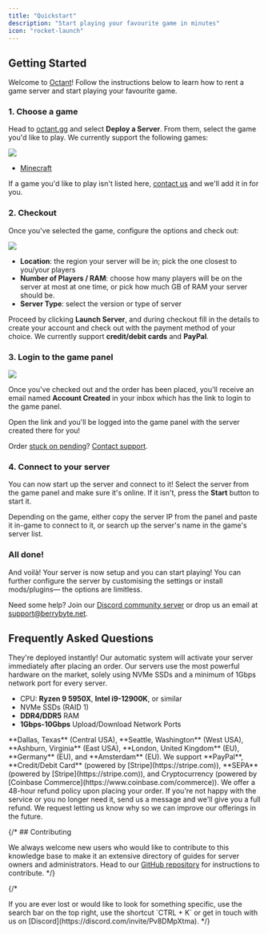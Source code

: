 ```yaml
---
title: "Quickstart"
description: "Start playing your favourite game in minutes"
icon: "rocket-launch"
---
```


## Getting Started

Welcome to [Octant](https://octant.gg)! Follow the instructions below to learn how to rent a game server and start playing your favourite game.

### 1. Choose a game

Head to [octant.gg](https://octant.gg) and select **Deploy a Server**. From them, select the game you'd like to play. We currently support the following games:

<Frame>
  <img src="/images/site-games.png" />
</Frame>

- [Minecraft](https://octant.gg/games/minecraft)

If a game you'd like to play isn't listed here, [contact us](https://berrybyte.net/contact) and we'll add it in for you.

### 2. Checkout

Once you've selected the game, configure the options and check out:

<Frame>
  <img src="/images/site-palworld-options.png" />
</Frame>

- **Location**: the region your server will be in; pick the one closest to you/your players
- **Number of Players / RAM**: choose how many players will be on the server at most at one time, or pick how much GB of RAM your server should be.
- **Server Type**: select the version or type of server

Proceed by clicking **Launch Server**, and during checkout fill in the details to create your account and check out with the payment method of your choice. We currently support **credit/debit cards** and **PayPal**.

### 3. Login to the game panel

<Frame>
  <img src="/images/panel-server-list.png" />
</Frame>

Once you've checked out and the order has been placed, you'll receive an email named **Account Created** in your inbox which has the link to login to the game panel.

Open the link and you'll be logged into the game panel with the server created there for you!

Order [stuck on pending](./help/server-pending)? [Contact support](https://berrybyte.net/contact).

### 4. Connect to your server

You can now start up the server and connect to it! Select the server from the game panel and make sure it's online. If it isn't, press the **Start** button to start it.

Depending on the game, either copy the server IP from the panel and paste it in-game to connect to it, or search up the server's name in the game's server list.

### All done!
And voilà! Your server is now setup and you can start playing! You can further configure the server by customising the settings or install mods/plugins— the options are limitless. 

Need some help? Join our [Discord community server](https://discord.com/invite/Pv8DMpXtma) or drop us an email at support@berrybyte.net.

## Frequently Asked Questions

<AccordionGroup>

<Accordion title="How long does setup take?">
They're deployed instantly! Our automatic system will activate your server immediately after placing an order.
</Accordion>

<Accordion title="What hardware do you use?">
Our servers use the most powerful hardware on the market, solely using NVMe SSDs and a minimum of 1Gbps network port for every server.

- CPU: **Ryzen 9 5950X**, **Intel i9-12900K**, or similar
- NVMe SSDs (RAID 1)
- **DDR4/DDR5** RAM
- **1Gbps-10Gbps** Upload/Download Network Ports
</Accordion>

<Accordion title="What locations do you offer?">
**Dallas, Texas** (Central USA), **Seattle, Washington** (West USA), **Ashburn, Virginia** (East USA), **London, United Kingdom** (EU), **Germany** (EU), and **Amsterdam** (EU).
</Accordion>

<Accordion title="What payment methods do you accept?">
We support **PayPal**, **Credit/Debit Card** (powered by [Stripe](https://stripe.com)), **SEPA** (powered by [Stripe](https://stripe.com)), and Cryptocurrency (powered by [Coinbase Commerce](https://www.coinbase.com/commerce)).
</Accordion>

<Accordion title="What's your refund policy?">
We offer a 48-hour refund policy upon placing your order. If you're not happy with the service or you no longer need it, send us a message and we'll give you a full refund. We request letting us know why so we can improve our offerings in the future.
</Accordion>

</AccordionGroup>

{/* ## Contributing

We always welcome new users who would like to contribute to this knowledge base
to make it an extensive directory of guides for server owners and
administrators. Head to our [GitHub repository](https://github.com/berrybyte-net/docs#contributing)
for instructions to contribute. */}

{/* <br />

<Tip>
  If you are ever lost or would like to look for something specific, use the
  search bar on the top right, use the shortcut `CTRL + K` or get in touch with us on
  [Discord](https://discord.com/invite/Pv8DMpXtma).
</Tip> */}